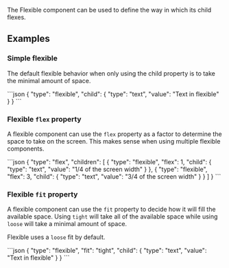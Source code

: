 
The Flexible component can be used to define the way in which its child flexes.

## Examples

### Simple flexible

The default flexible behavior when only using the child property is to take the minimal amount of space.

<CodeBlock>
```json
{
    "type": "flexible",
    "child": {
        "type": "text",
        "value": "Text in flexible"
    }
}
```
</CodeBlock>

### Flexible `flex` property

A flexible component can use the `flex` property as a factor to determine the space to take on the screen. This makes sense when using multiple flexible components.

<CodeBlock>
```json
{
    "type": "flex",
    "children": [
        {
            "type": "flexible",
            "flex": 1,
            "child": {
                "type": "text",
                "value": "1/4 of the screen width"
            }
        },
        {
            "type": "flexible",
            "flex": 3,
            "child": {
                "type": "text",
                "value": "3/4 of the screen width"
            }
        }
    ]
}
```
</CodeBlock>

### Flexible `fit` property

A flexible component can use the `fit` property to decide how it will fill the available space. Using `tight` will take all of the available space while using `loose` will take a minimal amount of space.

Flexible uses a `loose` fit by default.

<CodeBlock>
```json
{
    "type": "flexible",
    "fit": "tight",
    "child": {
        "type": "text",
        "value": "Text in flexible"
    }
}
```
</CodeBlock>

<PropertyTable schema={schema}/>
